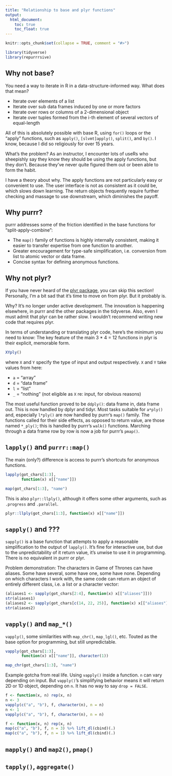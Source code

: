 ```yaml
---
title: "Relationship to base and plyr functions"
output:
  html_document:
    toc: true
    toc_float: true
---
```


```r
knitr::opts_chunk$set(collapse = TRUE, comment = "#>")
```

```r
library(tidyverse)
library(repurrrsive)
```

## Why not base?

You need a way to iterate in R in a data-structure-informed way. What does that mean?

  * Iterate over elements of a list
  * Iterate over sub data frames induced by one or more factors
  * Iterate over rows or columns of a 2-dimensional object
  * Iterate over tuples formed from the i-th element of several vectors of equal-length

All of this is absolutely possible with base R, using `for()` loops or the "apply" functions, such as `apply()`, `[slvmt]apply()`, `split()`, and `by()`. I know, because I did so religiously for over 15 years.

What's the problem? As an instructor, I encounter lots of useRs who sheepishly say they know they should be using the apply functions, but they don't. Because they've never quite figured them out or been able to form the habit.

I have a theory about why. The apply functions are not particularly easy or convenient to use. The user interface is not as consistent as it could be, which slows down learning. The return objects frequently require further checking and massage to use downstream, which diminishes the payoff.

## Why purrr?

purrr addresses some of the friction identified in the base functions for "split-apply-combine":

  * The `map()` family of functions is highly internally consistent, making it easier to transfer expertise from one function to another.
  * Greater encouragement for type-safe simplification, i.e. conversion from list to atomic vector or data frame.
  * Concise syntax for defining anonymous functions.
  
## Why not plyr?

If you have never heard of the [plyr package](https://CRAN.R-project.org/package=plyr), you can skip this section! Personally, I'm a bit sad that it's time to move on from plyr. But it probably is.

Why? It's no longer under active development. The innovation is happening elsewhere, in purrr and the other packages in the tidyverse. Also, even I must admit that plyr can be rather slow. I wouldn't recommend writing new code that requires plyr.

In terms of understanding or translating plyr code, here's the minimum you need to know: The key feature of the main 3 * 4 = 12 functions in plyr is their explicit, memorable form.

```r
XYply()
```

where `X` and `Y` specify the type of input and output respectively. `X` and `Y` take values from here:

  * `a` = "array"
  * `d` = "data frame"
  * `l` = "list"
  * `_` = "nothing" (not eligible as `X` re: input, for obvious reasons)
  
The most useful function proved to be `ddply()`: data frame in, data frame out. This is now handled by dplyr and tidyr. Most tasks suitable for `a*ply()` and, especially `l*ply()` are now handled by purrr's `map()` family. The functions called for their side effects, as opposed to return value, are those named `*_ply()`; this is handled by purrr's `walk()` functions. Marching through a data frame row by row is now a job for purrr's `pmap()`.

## `lapply()` and `purrr::map()`

The main (only?) difference is access to purrr's shortcuts for anonymous functions.

<div class = "row">
<div class = "col-md-6">
```r
lapply(got_chars[1:3],
       function(x) x[["name"]])
```
</div>
<div class = "col-md-6">
```r
map(got_chars[1:3], "name")
```
</div>
</div>

This is also `plyr::llply()`, although it offers some other arguments, such as `.progress` and `.parallel`.

```r
plyr::llply(got_chars[1:3], function(x) x[["name"]])
```

## `sapply()` and ???

`sapply()` is a base function that attempts to apply a reasonable simplification to the output of `lapply()`. It's fine for interactive use, but due to the unpredictability of it return value, it's unwise to use it in programming. There is no equivalent in purrr or plyr.

Problem demonstration: The characters in Game of Thrones can have aliases. Some have several, some have one, some have none. Depending on which characters I work with, the same code can return an object of entirely different class, i.e. a list or a character vector:

```r
(aliases1 <- sapply(got_chars[2:4], function(x) x[["aliases"]]))
str(aliases1)
(aliases2 <- sapply(got_chars[c(14, 22, 25)], function(x) x[["aliases"]]))
str(aliases2)
```

## `vapply()` and `map_*()`

`vapply()`, some similarities with `map_chr()`, `map_lgl()`, etc. Touted as the base option for programming, but still unpredictable.

<div class = "row">
<div class = "col-md-6">
```r
vapply(got_chars[1:3],
       function(x) x[["name"]], character(1))
```
</div>
<div class = "col-md-6">
```r
map_chr(got_chars[1:3], "name")
```
</div>
</div>

Example gotcha from real life. Using `vapply()` inside a function. `n` can vary depending on input. But `vapply()`'s simplifying behavior means it will return 2D or 1D object, depending on `n`. It has no way to say `drop = FALSE`.

<div class = "row">
<div class = "col-md-6">
```r
f <- function(x, n) rep(x, n)
n <- 3
vapply(c("a", "b"), f, character(n), n = n)
n <- 1
vapply(c("a", "b"), f, character(n), n = n)
```
</div>
<div class = "col-md-6">
```r
f <- function(x, n) rep(x, n)
map(c("a", "b"), f, n = 3) %>% lift_dl(cbind)(.)
map(c("a", "b"), f, n = 1) %>% lift_dl(cbind)(.)
```
</div>
</div>

## `mapply()` and `map2()`, `pmap()`

## `tapply()`, `aggregate()`
